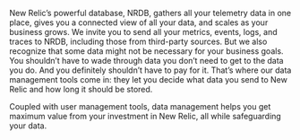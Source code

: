 New Relic’s powerful database, NRDB, gathers all your telemetry data in one place, gives you a connected view of all your data, and scales as your business grows.
We invite you to send all your metrics, events, logs, and traces to NRDB, including those from third-party sources. But we also recognize that some data might not be necessary for your business goals. You shouldn’t have to wade through data you don’t need to get to the data you do. And you definitely shouldn’t have to pay for it. That’s where our data management tools come in: they let you decide what data you send to New Relic and how long it should be stored.

Coupled with user management tools, data management helps you get maximum value from your investment in New Relic, all while safeguarding your data.
